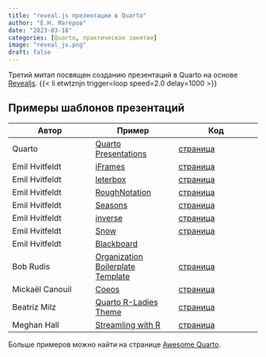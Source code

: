 ```yaml
---
title: "reveal.js презентации в Quarto"
author: "Е.Н. Матеров"
date: "2023-03-18"
categories: [Quarto, практическое занятие]
image: "reveal_js.png"
draft: false
---
```


Третий митап посвящен созданию презентаций в Quarto на основе [Revealjs](https://quarto.org/docs/presentations/revealjs/){target="_blank"}. {{< li etwtznjn trigger=loop speed=2.0 delay=1000 >}}

## Примеры шаблонов презентаций {#примеры-шаблонов-презентаций}

| Автор           | Пример                                                                                                                      | Код                                                                                                                        |
|------------------------|------------------------|------------------------|
| Quarto          | [Quarto Presentations](https://quarto.org/docs/presentations/revealjs/demo/){target="_blank"}                               | [страница](https://github.com/quarto-dev/quarto-web/blob/main/docs/presentations/revealjs/demo/index.qmd){target="_blank"} |
| Emil Hvitfeldt  | [iFrames](https://emilhvitfeldt.github.io/quarto-iframe-examples/#/section){target="_blank"}                                | [страница](https://github.com/EmilHvitfeldt/quarto-iframe-examples){target="_blank"}                                       |
| Emil Hvitfeldt  | [leterbox](https://emilhvitfeldt.github.io/quarto-revealjs-letterbox/#/title-slide){target="_blank"}                        | [страница](https://github.com/EmilHvitfeldt/quarto-revealjs-letterbox){target="_blank"}                                    |
| Emil Hvitfeldt  | [RoughNotation](https://emilhvitfeldt.github.io/quarto-roughnotation/#/title-slide){target="_blank"}                        | [страница](https://github.com/EmilHvitfeldt/quarto-roughnotation){target="_blank"}                                         |
| Emil Hvitfeldt  | [Seasons](https://emilhvitfeldt.github.io/quarto-revealjs-seasons/#/section){target="_blank"}                               | [страница](https://github.com/EmilHvitfeldt/quarto-revealjs-seasons){target="_blank"}                                      |
| Emil Hvitfeldt  | [inverse](https://emilhvitfeldt.github.io/quarto-revealjs-inverse/#/title-slide){target="_blank"}                           | [страница](https://github.com/EmilHvitfeldt/quarto-revealjs-inverse){target="_blank"}                                      |
| Emil Hvitfeldt  | [Snow](https://emilhvitfeldt.github.io/quarto-snow/#/title-slide){target="_blank"}                                          | [страница](https://github.com/EmilHvitfeldt/quarto-snow){target="_blank"}                                                  |
| Emil Hvitfeldt  | [Blackboard](https://github.com/EmilHvitfeldt/quarto-blackboard-theme){target="_blank"}                                     |                                                                                                                            |
| Bob Rudis       | [Organization Boilerplate Template](https://hrbrmstr.github.io/quarto-organization-template/#/title-slide){target="_blank"} | [страница](https://github.com/hrbrmstr/quarto-organization-template){target="_blank"}                                      |
| Mickaël Canouil | [Coeos](https://m.canouil.fr/quarto-revealjs-coeos/#/title-slide){target="_blank"}                                          | [страница](https://github.com/mcanouil/quarto-revealjs-coeos){target="_blank"}                                             |
| Beatriz Milz    | [Quarto R-Ladies Theme](https://beatrizmilz.github.io/quarto-rladies-theme/#/title-slide){target="_blank"}                  | [страница](https://github.com/beatrizmilz/quarto-rladies-theme){target="_blank"}                                           |
| Meghan Hall     | [Streamling with R](https://meghan.rbind.io/slides/neair/neair.html#/title-slide){target="_blank"}                          | [страница](https://meghan.rbind.io/blog/quarto-slides/){target="_blank"}                                                   |

Больше примеров можно найти на странице [Awesome Quarto](https://github.com/mcanouil/awesome-quarto#presentations){target="_blank"}.